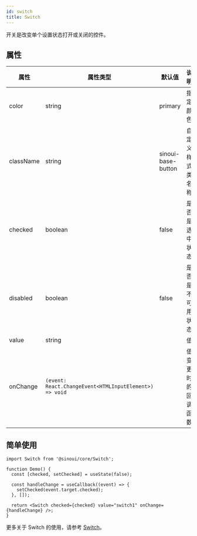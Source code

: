 ```yaml
---
id: switch
title: Switch
---
```


开关是改变单个设置状态打开或关闭的控件。

## 属性

| 属性      | 属性类型                                               | 默认值             | 说明               |
| --------- | ------------------------------------------------------ | ------------------ | ------------------ |
| color     | string                                                 | primary            | 指定颜色           |
| className | string                                                 | sinoui-base-button | 自定义样式类名称   |
| checked   | boolean                                                | false              | 是否是选中状态     |
| disabled  | boolean                                                | false              | 是否是不可用状态   |
| value     | string                                                 |                    | 值                 |
| onChange  | `(event: React.ChangeEvent<HTMLInputElement>) => void` |                    | 值变更时的回调函数 |

## 简单使用

```tsx
import Switch from '@sinoui/core/Switch';

function Demo() {
  const [checked, setChecked] = useState(false);

  const handleChange = useCallback((event) => {
    setChecked(event.target.checked);
  }, []);

  return <Switch checked={checked} value="switch1" onChange={handleChange} />;
}
```

更多关于 Switch 的使用，请参考 [Switch](../components/switch)。
